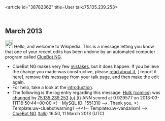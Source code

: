 <article id="38782362" title=User talk:75.135.239.253>
	<talkpage id="38782362" title="User talk:75.135.239.253">


== March 2013 ==
[[Image:Information.svg|left|25px|alt=|link=]] Hello, and welcome to Wikipedia. This is a message letting you know that one of your recent edits has been undone by an automated computer program called [[User:ClueBot NG|ClueBot NG]].
{{clear}}
* ClueBot NG makes very few [[User:ClueBot NG#Information About False Positives|mistakes]], but it does happen. If you believe the change you made was constructive, please [[User:ClueBot NG#Information About False Positives|read about it]], [{{User:ClueBot NG/Warnings/FPReport|1551310}} report it here], remove this message from your talk page, and then make the edit again.
* For help, take a look at the [[Wikipedia:Introduction|introduction]].
* The following is the log entry regarding this message: [[Hulk (comics)]] was [http://en.wikipedia.org/w/index.php?title=Hulk+%28comics%29&amp;diff=543451542&amp;oldid=543221306 changed] by [[Special:Contributions/75.135.239.253|75.135.239.253]] [[User:75.135.239.253|(u)]] [[User talk:75.135.239.253|(t)]] ANN scored at 0.929577 on 2013-03-11T16:50:44+00:00 &lt;!-- MySQL ID: 1551310 --&gt;. Thank you. &lt;!-- Template:uw-cluebotwarning1 --&gt;&lt;!-- Template:uw-vandalism1 --&gt; [[User:ClueBot NG|ClueBot NG]] ([[User talk:ClueBot NG|talk]]) 16:50, 11 March 2013 (UTC)
	</talkpage>
</article>